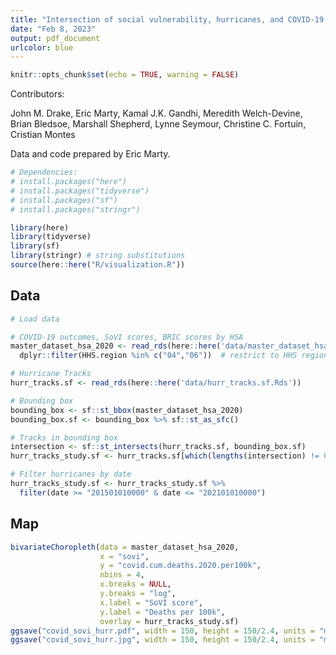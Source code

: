 ```yaml
---
title: "Intersection of social vulnerability, hurricanes, and COVID-19 outcomes"
date: "Feb 8, 2023"
output: pdf_document
urlcolor: blue
---
```


```r
knitr::opts_chunk$set(echo = TRUE, warning = FALSE)
```

Contributors: 

John M. Drake, Eric Marty, Kamal J.K. Gandhi, Meredith Welch-Devine,  
Brian Bledsoe, Marshall Shepherd, Lynne Seymour, Christine C. Fortuin, Cristian Montes

Data and code prepared by Eric Marty.


```r
# Dependencies: 
# install.packages("here")
# install.packages("tidyverse")
# install.packages("sf")
# install.packages("stringr")

library(here)
library(tidyverse)
library(sf)
library(stringr) # string substitutions
source(here::here("R/visualization.R"))
```

## Data

```r
# Load data

# COVID-19 outcomes, SoVI scores, BRIC scores by HSA
master_dataset_hsa_2020 <- read_rds(here::here('data/master_dataset_hsa_2020.Rds')) %>% 
  dplyr::filter(HHS.region %in% c("04","06"))  # restrict to HHS regions 4 and 6

# Hurricane Tracks
hurr_tracks.sf <- read_rds(here::here('data/hurr_tracks.sf.Rds'))

# Bounding box
bounding_box <- sf::st_bbox(master_dataset_hsa_2020)
bounding_box.sf <- bounding_box %>% sf::st_as_sfc()

# Tracks in bounding box
intersection <- sf::st_intersects(hurr_tracks.sf, bounding_box.sf)
hurr_tracks_study.sf <- hurr_tracks.sf[which(lengths(intersection) != 0), ]

# Filter hurricanes by date
hurr_tracks_study.sf <- hurr_tracks_study.sf %>% 
  filter(date >= "201501010000" & date <= "202101010000")
```

## Map

```r

bivariateChoropleth(data = master_dataset_hsa_2020,
                    x = "sovi",
                    y = "covid.cum.deaths.2020.per100k",
                    nbins = 4,
                    x.breaks = NULL,
                    y.breaks = "log",
                    x.label = "SoVI score",
                    y.label = "Deaths per 100k",
                    overlay = hurr_tracks_study.sf)
ggsave("covid_sovi_hurr.pdf", width = 150, height = 150/2.4, units = "mm", device = "pdf")
ggsave("covid_sovi_hurr.jpg", width = 150, height = 150/2.4, units = "mm", device = "jpg", bg = "white")
```
